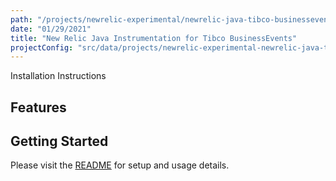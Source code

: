 ```yaml
---
path: "/projects/newrelic-experimental/newrelic-java-tibco-businessevents"
date: "01/29/2021"
title: "New Relic Java Instrumentation for Tibco BusinessEvents"
projectConfig: "src/data/projects/newrelic-experimental-newrelic-java-tibco-businessevents.json"
---
```


<!-- Imports must occur at the top of the file -->



<Link to="https://github.com/newrelic-experimental/newrelic-java-tibco-businessevents">Installation Instructions</Link>

## Features



## Getting Started

Please visit the [README](https://github.com/newrelic-experimental/newrelic-java-tibco-businessevents#readme) for setup and usage details.

